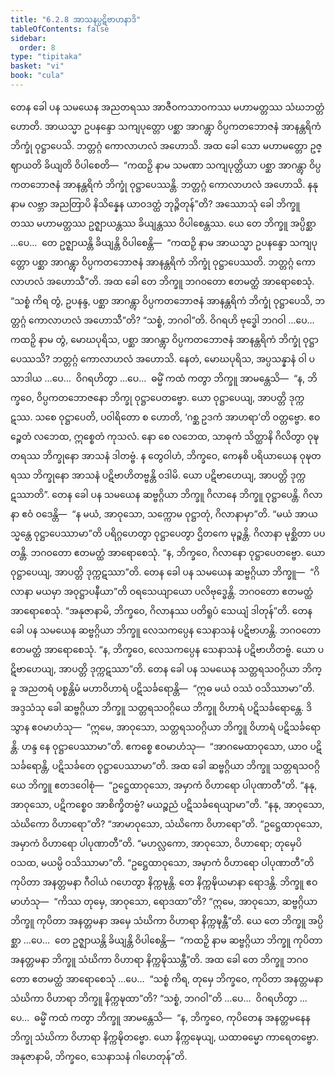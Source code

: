 ```yaml
---
title: "6.2.8 အာသနပ္ပဋိဗာဟနာဒိ"
tableOfContents: false
sidebar:
  order: 8
type: "tipitaka"
basket: "vi"
book: "cula"
---
```



<DynamicBreadcrumb />

<Division number="316" book="cula">

<Paragraph number="1359" book="cula">
တေန ခေါ ပန သမယေန အညတရဿ အာဇီဝကသာဝကဿ မဟာမတ္တဿ သံဃဘတ္တံ ဟောတိ. အာယသ္မာ ဥပနန္ဒော သကျပုတ္တော ပစ္ဆာ အာဂန္တွာ ဝိပ္ပကတဘောဇနံ အာနန္တရိကံ ဘိက္ခုံ ဝုဋ္ဌာပေသိ. ဘတ္တဂ္ဂံ ကောလာဟလံ အဟောသိ. အထ ခေါ သော မဟာမတ္တော ဥဇ္ဈာယတိ ခိယျတိ ဝိပါစေတိ—  “ကထဉှိ နာမ သမဏာ သကျပုတ္တိယာ ပစ္ဆာ အာဂန္တွာ ဝိပ္ပကတဘောဇနံ အာနန္တရိကံ ဘိက္ခုံ ဝုဋ္ဌာပေဿန္တိ. ဘတ္တဂ္ဂံ ကောလာဟလံ အဟောသိ. နနု နာမ လဗ္ဘာ အညတြာပိ နိသိန္နေန ယာဝဒတ္ထံ ဘုဉ္ဇိတုန်”တိ?
</Paragraph>

<Paragraph number="1360" book="cula">
အဿောသုံ ခေါ ဘိက္ခူ တဿ မဟာမတ္တဿ ဥဇ္ဈာယန္တဿ ခိယျန္တဿ ဝိပါစေန္တဿ. ယေ တေ ဘိက္ခူ အပ္ပိစ္ဆာ …ပေ…  တေ ဥဇ္ဈာယန္တိ ခိယျန္တိ ဝိပါစေန္တိ—  “ကထဉှိ နာမ အာယသ္မာ ဥပနန္ဒော သကျပုတ္တော ပစ္ဆာ အာဂန္တွာ ဝိပ္ပကတဘောဇနံ အာနန္တရိကံ ဘိက္ခုံ ဝုဋ္ဌာပေဿတိ. ဘတ္တဂ္ဂံ ကောလာဟလံ အဟောသီ”တိ. အထ ခေါ တေ ဘိက္ခူ ဘဂဝတော ဧတမတ္ထံ အာရောစေသုံ. “သစ္စံ ကိရ တွံ, ဥပနန္ဒ, ပစ္ဆာ အာဂန္တွာ ဝိပ္ပကတဘောဇနံ အာနန္တရိကံ ဘိက္ခုံ ဝုဋ္ဌာပေသိ, ဘတ္တဂ္ဂံ ကောလာဟလံ အဟောသီ”တိ? “သစ္စံ, ဘဂဝါ”တိ. ဝိဂရဟိ ဗုဒ္ဓေါ ဘဂဝါ …ပေ…  ကထဉှိ နာမ တွံ, မောဃပုရိသ, ပစ္ဆာ အာဂန္တွာ ဝိပ္ပကတဘောဇနံ အာနန္တရိကံ ဘိက္ခုံ ဝုဋ္ဌာပေဿသိ? ဘတ္တဂ္ဂံ ကောလာဟလံ အဟောသိ. နေတံ, မောဃပုရိသ, အပ္ပသန္နာနံ ဝါ ပသာဒါယ …ပေ…  ဝိဂရဟိတွာ …ပေ…  ဓမ္မိံ ကထံ ကတွာ ဘိက္ခူ အာမန္တေသိ—  “န, ဘိက္ခဝေ, ဝိပ္ပကတဘောဇနော ဘိက္ခု ဝုဋ္ဌာပေတဗ္ဗော. ယော ဝုဋ္ဌာပေယျ, အာပတ္တိ ဒုက္ကဋဿ. သစေ ဝုဋ္ဌာပေတိ, ပဝါရိတော စ ဟောတိ, ‘ဂစ္ဆ ဥဒကံ အာဟရာ’တိ ဝတ္တဗ္ဗော. ဧဝဉ္စေတံ လဘေထ, ဣစ္စေတံ ကုသလံ. နော စေ လဘေထ, သာဓုကံ သိတ္ထာနိ ဂိလိတွာ ဝုဍ္ဎတရဿ ဘိက္ခုနော အာသနံ ဒါတဗ္ဗံ. န တွေဝါဟံ, ဘိက္ခဝေ, ကေနစိ ပရိယာယေန ဝုဍ္ဎတရဿ ဘိက္ခုနော အာသနံ ပဋိဗာဟိတဗ္ဗန္တိ ဝဒါမိ. ယော ပဋိဗာဟေယျ, အာပတ္တိ ဒုက္ကဋဿာတိ”.
</Paragraph>

<Paragraph number="1361" book="cula">
တေန ခေါ ပန သမယေန ဆဗ္ဗဂ္ဂိယာ ဘိက္ခူ ဂိလာနေ ဘိက္ခူ ဝုဋ္ဌာပေန္တိ. ဂိလာနာ ဧဝံ ဝဒေန္တိ—  “န မယံ, အာဝုသော, သက္ကောမ ဝုဋ္ဌာတုံ, ဂိလာနာမှာ”တိ. “မယံ အာယသ္မန္တေ ဝုဋ္ဌာပေဿာမာ”တိ ပရိဂ္ဂဟေတွာ ဝုဋ္ဌာပေတွာ ဌိတကေ မုဉ္စန္တိ. ဂိလာနာ မုစ္ဆိတာ ပပတန္တိ. ဘဂဝတော ဧတမတ္ထံ အာရောစေသုံ. “န, ဘိက္ခဝေ, ဂိလာနော ဝုဋ္ဌာပေတဗ္ဗော. ယော ဝုဋ္ဌာပေယျ, အာပတ္တိ ဒုက္ကဋဿာ”တိ.
</Paragraph>

<Paragraph number="1362" book="cula">
တေန ခေါ ပန သမယေန ဆဗ္ဗဂ္ဂိယာ ဘိက္ခူ—  “ဂိလာနာ မယမှာ အဝုဋ္ဌာပနီယာ”တိ ဝရသေယျာယော ပလိဗုဒ္ဓေန္တိ. ဘဂဝတော ဧတမတ္ထံ အာရောစေသုံ. “အနုဇာနာမိ, ဘိက္ခဝေ, ဂိလာနဿ ပတိရူပံ သေယျံ ဒါတုန်”တိ.
</Paragraph>

<Paragraph number="1363" book="cula">
တေန ခေါ ပန သမယေန ဆဗ္ဗဂ္ဂိယာ ဘိက္ခူ လေသကပ္ပေန သေနာသနံ ပဋိဗာဟန္တိ. ဘဂဝတော ဧတမတ္ထံ အာရောစေသုံ. “န, ဘိက္ခဝေ, လေသကပ္ပေန သေနာသနံ ပဋိဗာဟိတဗ္ဗံ. ယော ပဋိဗာဟေယျ, အာပတ္တိ ဒုက္ကဋဿာ”တိ.
</Paragraph>

<Paragraph number="1364" book="cula">
တေန ခေါ ပန သမယေန သတ္တရသဝဂ္ဂိယာ ဘိက္ခူ အညတရံ ပစ္စန္တိမံ မဟာဝိဟာရံ ပဋိသင်္ခရောန္တိ—  “ဣဓ မယံ ဝဿံ ဝသိဿာမာ”တိ. အဒ္ဒသံသု ခေါ ဆဗ္ဗဂ္ဂိယာ ဘိက္ခူ သတ္တရသဝဂ္ဂိယေ ဘိက္ခူ ဝိဟာရံ ပဋိသင်္ခရောန္တေ. ဒိသွာန ဧဝမာဟံသု—  “ဣမေ, အာဝုသော, သတ္တရသဝဂ္ဂိယာ ဘိက္ခူ ဝိဟာရံ ပဋိသင်္ခရောန္တိ. ဟန္ဒ နေ ဝုဋ္ဌာပေဿာမာ”တိ. ဧကစ္စေ ဧဝမာဟံသု—  “အာဂမေထာဝုသော, ယာဝ ပဋိသင်္ခရောန္တိ, ပဋိသင်္ခတေ ဝုဋ္ဌာပေဿာမာ”တိ. အထ ခေါ ဆဗ္ဗဂ္ဂိယာ ဘိက္ခူ သတ္တရသဝဂ္ဂိယေ ဘိက္ခူ ဧတဒဝေါစုံ—  “ဥဋ္ဌေထာဝုသော, အမှာကံ ဝိဟာရော ပါပုဏာတီ”တိ. “နနု, အာဝုသော, ပဋိကစ္စေဝ အာစိက္ခိတဗ္ဗံ? မယဉ္စညံ ပဋိသင်္ခရေယျာမာ”တိ. “နနု, အာဝုသော, သံဃိကော ဝိဟာရော”တိ? “အာမာဝုသော, သံဃိကော ဝိဟာရော”တိ. “ဥဋ္ဌေထာဝုသော, အမှာကံ ဝိဟာရော ပါပုဏာတီ”တိ. “မဟလ္လကော, အာဝုသော, ဝိဟာရော; တုမှေပိ ဝသထ, မယမ္ပိ ဝသိဿာမာ”တိ. “ဥဋ္ဌေထာဝုသော, အမှာကံ ဝိဟာရော ပါပုဏာတီ”တိ ကုပိတာ အနတ္တမနာ ဂီဝါယံ ဂဟေတွာ နိက္ကဍ္ဎန္တိ. တေ နိက္ကဍ္ဎိယမာနာ ရောဒန္တိ. ဘိက္ခူ ဧဝမာဟံသု—  “ကိဿ တုမှေ, အာဝုသော, ရောဒထာ”တိ? “ဣမေ, အာဝုသော, ဆဗ္ဗဂ္ဂိယာ ဘိက္ခူ ကုပိတာ အနတ္တမနာ အမှေ သံဃိကာ ဝိဟာရာ နိက္ကဍ္ဎန္တီ”တိ.
</Paragraph>

<Paragraph number="1365" book="cula">
ယေ တေ ဘိက္ခူ အပ္ပိစ္ဆာ …ပေ…  တေ ဥဇ္ဈာယန္တိ ခိယျန္တိ ဝိပါစေန္တိ—  “ကထဉှိ နာမ ဆဗ္ဗဂ္ဂိယာ ဘိက္ခူ ကုပိတာ အနတ္တမနာ ဘိက္ခူ သံဃိကာ ဝိဟာရာ နိက္ကဍ္ဎိဿန္တီ”တိ. အထ ခေါ တေ ဘိက္ခူ ဘဂဝတော ဧတမတ္ထံ အာရောစေသုံ …ပေ…  “သစ္စံ ကိရ, တုမှေ ဘိက္ခဝေ, ကုပိတာ အနတ္တမနာ သံဃိကာ ဝိဟာရာ ဘိက္ခူ နိက္ကဍ္ဎထာ”တိ? “သစ္စံ, ဘဂဝါ”တိ …ပေ…  ဝိဂရဟိတွာ …ပေ…  ဓမ္မိံ ကထံ ကတွာ ဘိက္ခူ အာမန္တေသိ—  “န, ဘိက္ခဝေ, ကုပိတေန အနတ္တမနေန ဘိက္ခု သံဃိကာ ဝိဟာရာ နိက္ကဍ္ဎိတဗ္ဗော. ယော နိက္ကဍ္ဎေယျ, ယထာဓမ္မော ကာရေတဗ္ဗော. အနုဇာနာမိ, ဘိက္ခဝေ, သေနာသနံ ဂါဟေတုန်”တိ.
</Paragraph>
</Division>